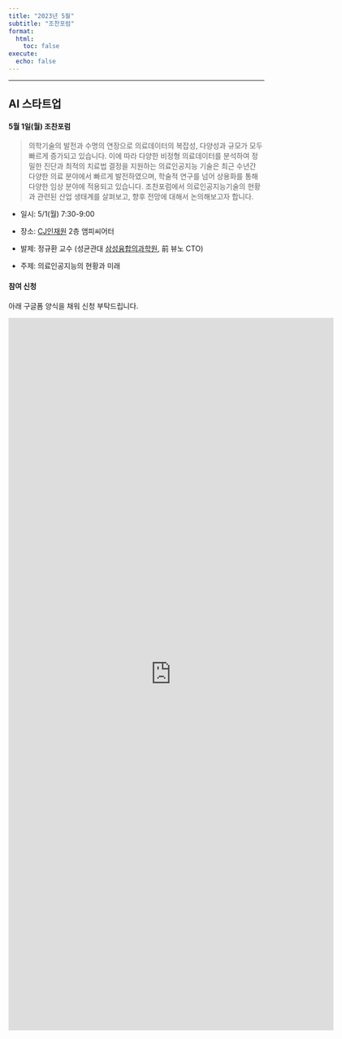 ```yaml
---
title: "2023년 5월"
subtitle: "조찬포럼"
format:
  html:
    toc: false
execute:
  echo: false
---
```


------------------------------------------------------------------------

## AI 스타트업

#### 5월 1일(월) 조찬포럼

> 의학기술의 발전과 수명의 연장으로 의료데이터의 복잡성, 다양성과 규모가 모두 빠르게 증가되고 있습니다. 이에 따라 다양한 비정형 의료데이터를 분석하여 정밀한 진단과 최적의 치료법 결정을 지원하는 의료인공지능 기술은 최근 수년간 다양한 의료 분야에서 빠르게 발전하였으며, 학술적 연구를 넘어 상용화를 통해 다양한 임상 분야에 적용되고 있습니다. 조찬포럼에서 의료인공지능기술의 현황과 관련된 산업 생태계를 살펴보고, 향후 전망에 대해서 논의해보고자 합니다.

-   일시: 5/1(월) 7:30-9:00

-   장소: [CJ인재원](https://naver.me/FGoeILmX) 2층 앰피씨어터

-   발제: 정규환 교수 (성균관대 [삼성융합의과학원](https://saihst.skku.edu/m/index.php), 前 뷰노 CTO)

-   주제: 의료인공지능의 현황과 미래

#### 참여 신청

아래 구글폼 양식을 채워 신청 부탁드립니다.

<iframe src="https://docs.google.com/forms/d/e/1FAIpQLSfcE3ieDh2FV9AKvIv_CkydX1g_QiNmYSOtmSwHLSto6-6Tjg/viewform?embedded=true" width="640" height="1400" frameborder="0" marginheight="0" marginwidth="0">

Loading...

</iframe>
